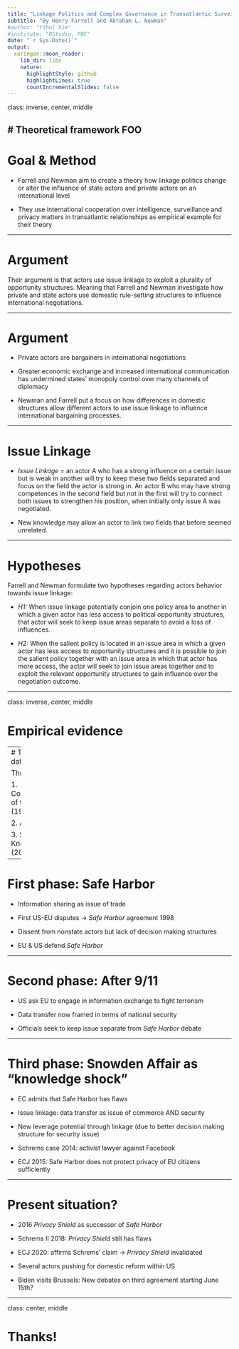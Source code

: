 ```yaml
---
title: "Linkage Politics and Complex Governance in Transatlantic Surveillance "
subtitle: "By Henry Farrell and Abraham L. Newman"
#author: "Yihui Xie"
#institute: "RStudio, PBC"
date: "`r Sys.Date()`"
output:
  xaringan::moon_reader:
    lib_dir: libs
    nature:
      highlightStyle: github
      highlightLines: true
      countIncrementalSlides: false
---
```


class: inverse, center, middle

# Theoretical framework FOO
---

# Goal & Method

- Farrell and Newman aim to create a theory how linkage politics change or alter the influence of state actors and private actors on an international level

- They use international cooperation over intelligence, surveillance and privacy matters in transatlantic relationships as empirical example for their theory

---

# Argument

Their argument is that actors use issue linkage to exploit a plurality of opportunity structures. Meaning that Farrell and Newman investigate how private and state actors use domestic rule-setting structures to influence international negotiations.

---

# Argument

- Private actors are bargainers in international negotiations

- Greater economic exchange and increased international communication has undermined states’ monopoly control over many channels of diplomacy

- Newman and Farrell put a focus on how differences in domestic structures allow different actors to use issue linkage to influence international bargaining processes.

---

# Issue Linkage

- *Issue Linkage* = an actor A who has a strong influence on a certain issue but is weak in another will try to keep these two fields separated and focus on the field the actor is strong in. An actor B who may have strong competences in the second field but not in the first will try to connect both issues to strengthen his position, when initially only issue A was negotiated.

- New knowledge may allow an actor to link two fields that before seemed unrelated.

---

# Hypotheses

Farrell and Newman formulate two hypotheses regarding actors behavior towards issue linkage:

- *H1:* When issue linkage potentially conjoin one policy area to another in which a given actor has less access to political opportunity structures, that actor will seek to keep issue areas separate to avoid a loss of influences. 

- *H2:* When the salient policy is located in an issue area in which a given actor has less access to opportunity structures and it is possible to join the salient policy together with an issue area in which that actor has more access, the actor will seek to join issue areas together and to exploit the relevant opportunity structures to gain influence over the negotiation outcome.

---

class: inverse, center, middle

# Empirical evidence

---
# Transatlantic data transfer

Three phases:

1. Commercialization of the Internet (1990s)

2. After 9/11 

3. Snowden Affair Knowledge Shock (2013 onward)

---

# First phase: Safe Harbor

- Information sharing as issue of trade

- First US-EU disputes -> *Safe Harbor* agreement 1998

- Dissent from nonstate actors but lack of decision making structures

- EU & US defend *Safe Harbor*

---

# Second phase: After 9/11

- US ask EU to engage in information exchange to fight terrorism

- Data transfer now framed in terms of national security

- Officials seek to keep issue separate from *Safe Harbor* debate

---

# Third phase: Snowden Affair as "knowledge shock"

- EC admits that Safe Harbor has flaws

- Issue linkage: data transfer as issue of commerce AND security

- New leverage potential through linkage (due to better decision making structure for security issue)

- Schrems case 2014: activist lawyer against Facebook

- ECJ 2015: Safe Harbor does not protect privacy of EU citizens sufficiently

---

# Present situation?

- 2016 *Privacy Shield* as successor of *Safe Harbor*

- Schrems II 2018: *Privacy Shield* still has flaws

- ECJ 2020: affirms Schrems' claim -> *Privacy Shield* invalidated

- Several actors pushing for domestic reform within US

- Biden visits Brussels: New debates on third agreement starting June 15th?

---

class: center, middle

# Thanks!
